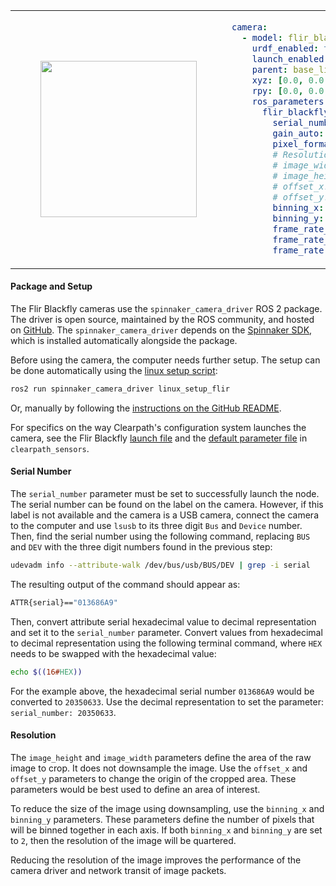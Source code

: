 <table>
<tr>
<td>
<center>
<figure>
    <img src={require("./img/flir_blackfly.png").default} width="250" />
</figure>
</center>
</td>
<td>

```yaml
camera:
  - model: flir_blackfly
    urdf_enabled: true
    launch_enabled: true
    parent: base_link
    xyz: [0.0, 0.0, 0.0]
    rpy: [0.0, 0.0, 0.0]
    ros_parameters:
      flir_blackfly:
        serial_number: ''
        gain_auto: Continuous
        pixel_format: BayerRG8
        # Resolution
        # image_width: 1408
        # image_height: 1080
        # offset_x: 0
        # offset_y: 0
        binning_x: 2
        binning_y: 2
        frame_rate_enable: true
        frame_rate_auto: Off
        frame_rate: 30
```
</td>
</tr>
</table>

#### Package and Setup
The Flir Blackfly cameras use the `spinnaker_camera_driver` ROS 2 package. The driver is open source, maintained by the ROS community, and hosted on [GitHub](https://github.com/ros-drivers/flir_camera_driver). The `spinnaker_camera_driver` depends on the [Spinnaker SDK](https://www.flir.ca/products/spinnaker-sdk/), which is installed automatically alongside the package.

Before using the camera, the computer needs further setup. The setup can be done automatically using the [linux setup script](https://github.com/ros-drivers/flir_camera_driver/blob/humble-devel/spinnaker_camera_driver/scripts/linux_setup_flir):

```bash
ros2 run spinnaker_camera_driver linux_setup_flir
```

Or, manually by following the [instructions on the GitHub README](https://github.com/ros-drivers/flir_camera_driver/blob/humble-devel/spinnaker_camera_driver/docs/linux_setup_flir.md).

For specifics on the way Clearpath's configuration system launches the camera, see the Flir Blackfly [launch file](https://github.com/clearpathrobotics/clearpath_robot/blob/main/clearpath_sensors/launch/flir_blackfly.launch.py) and the [default parameter file](https://github.com/clearpathrobotics/clearpath_robot/blob/main/clearpath_sensors/config/flir_blackfly.yaml) in `clearpath_sensors`.

#### Serial Number
The `serial_number` parameter must be set to successfully launch the node. The serial number can be found on the label on the camera. However, if this label is not available and the camera is a USB camera, connect the camera to the computer and use `lsusb` to its three digit `Bus` and `Device` number. Then, find the serial number using the following command, replacing `BUS` and `DEV` with the three digit numbers found in the previous step:
```bash
udevadm info --attribute-walk /dev/bus/usb/BUS/DEV | grep -i serial
```

The resulting output of the command should appear as:
```bash
ATTR{serial}=="013686A9"
```

Then, convert attribute serial hexadecimal value to decimal representation and set it to the `serial_number` parameter. Convert values from hexadecimal to decimal representation using the following terminal command, where `HEX` needs to be swapped with the hexadecimal value:
```bash
echo $((16#HEX))
```

For the example above, the hexadecimal serial number `013686A9` would be converted to `20350633`. Use the decimal representation to set the parameter: `serial_number: 20350633`.

#### Resolution
The `image_height` and `image_width` parameters define the area of the raw image to crop. It does not downsample the image. Use the `offset_x` and `offset_y` parameters to change the origin of the cropped area. These parameters would be best used to define an area of interest.

To reduce the size of the image using downsampling, use the `binning_x` and `binning_y` parameters. These parameters define the number of pixels that will be binned together in each axis. If both `binning_x` and `binning_y` are set to `2`, then the resolution of the image will be quartered.

Reducing the resolution of the image improves the performance of the camera driver and network transit of image packets.
